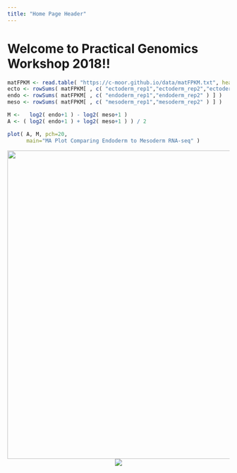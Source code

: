 ```yaml
---
title: "Home Page Header"
---
```


# Welcome to Practical Genomics Workshop 2018!!

```r
matFPKM <- read.table( "https://c-moor.github.io/data/matFPKM.txt", header=TRUE, sep="\t" )
ecto <- rowSums( matFPKM[ , c( "ectoderm_rep1","ectoderm_rep2","ectoderm_rep3" ) ] )
endo <- rowSums( matFPKM[ , c( "endoderm_rep1","endoderm_rep2" ) ] )
meso <- rowSums( matFPKM[ , c( "mesoderm_rep1","mesoderm_rep2" ) ] )
```

```r
M <-   log2( endo+1 ) - log2( meso+1 )
A <- ( log2( endo+1 ) + log2( meso+1 ) ) / 2

plot( A, M, pch=20, 
      main="MA Plot Comparing Endoderm to Mesoderm RNA-seq" )
```

<center>
  <img src="http://genomics.jhu.edu/images/Banner2.jpg" style="width: 700px;"/>
  <img src="https://emb.carnegiescience.edu/sites/default/files/embryology-logo.png"/>
</center>
